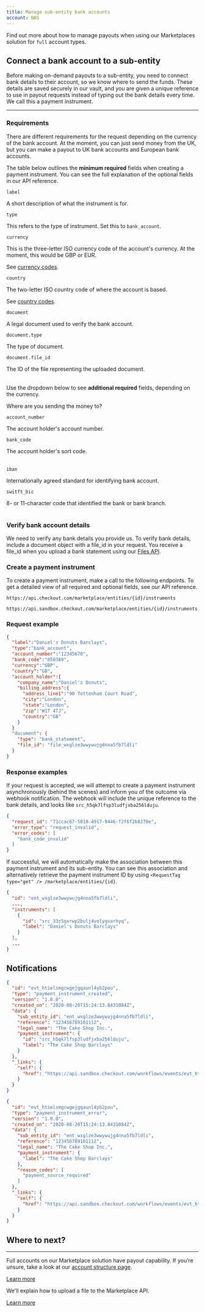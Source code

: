 ```yaml
---
title: Manage sub-entity bank accounts
account: NAS
---
```


Find out more about how to manage payouts when using our Marketplaces solution for `full` account types.

## Connect a bank account to a sub-entity

Before making on-demand payouts to a sub-entity, you need to connect bank details to their account, so we know where to send the funds. These details are saved securely in our vault, and you are given a unique reference to use in payout requests instead of typing out the bank details every time. We call this a payment instrument.

---

### Requirements

There are different requirements for the request depending on the currency of the bank account. At the moment, you can just send money from the UK, but you can make a payout to UK bank accounts and European bank accounts.

The table below outlines the **minimum required** fields when creating a payment instrument. You can see the full explanation of the optional fields in our <ExternalLink href="https://api-reference.checkout.com/preview/crusoe/#tag/Instruments" target="_blank">API reference</ExternalLink>.

<Table>
<TableHead headers={['Field name', 'Description']} />
<TableBody>
<TableRow>
<TableCell>

`label`

</TableCell>
<TableCell>

A short description of what the instrument is for.

</TableCell>
</TableRow>
<TableRow>
<TableCell>

`type`

</TableCell>
<TableCell>

This refers to the type of instrument. Set this to `bank_account`.

</TableCell>
</TableRow>
<TableRow>
<TableCell>

`currency`

</TableCell>
<TableCell>

This is the three-letter ISO currency code of the account's currency. At the moment, this would be GBP or EUR.

See [currency codes](/resources/codes/currency-codes).

</TableCell>
</TableRow>
<TableRow>
<TableCell>

`country`

</TableCell>
<TableCell>

The two-letter ISO country code of where the account is based.

See [country codes](/resources/codes/country-codes).

</TableCell>
</TableRow>
<TableRow>
<TableCell>

`document`

</TableCell>
<TableCell>

A legal document used to verify the bank account.

</TableCell>
</TableRow>
<TableRow>
<TableCell>

`document.type`

</TableCell>
<TableCell>

The type of document.

</TableCell>
</TableRow>
<TableRow>
<TableCell>

`document.file_id`

</TableCell>
<TableCell>

The ID of the file representing the uploaded document.

</TableCell>
</TableRow>
</TableBody>
</Table>

Use the dropdown below to see **additional required** fields, depending on the currency.

Where are you sending the money to?

<tabs>
<tab title="Faster payments (GBP)">
<Table>
<TableHead headers={['Field name', 'Description']} />
<TableBody>
<TableRow>
<TableCell>

`account_number`

</TableCell>
<TableCell>

The account holder's account number.

</TableCell>
</TableRow>
<TableRow>
<TableCell>

`bank_code`

</TableCell>
<TableCell>

The account holder's sort code.

</TableCell>
</TableRow>
</TableBody>
</Table>

</tab>
<tab title="SEPA (EUR)">

<Table>
<TableHead headers={['Field name', 'Description']} />
<TableBody>
<TableRow>
<TableCell>

`iban`

</TableCell>
<TableCell>

Internationally agreed standard for identifying bank account.

</TableCell>
</TableRow>
<TableRow>
<TableCell>

`switft_bic`

</TableCell>
<TableCell>

8- or 11-character code that identified the bank or bank branch.

</TableCell>
</TableRow>
</TableBody>
</Table>

</tab>
</tabs>

### Verify bank account details

We need to verify any bank details you provide us. To verify bank details, include a document object with a file_id in your request. You receive a file_id when you upload a bank statement using our [Files API](/marketplaces/manage-accounts/upload-a-file).

### Create a payment instrument

To create a payment instrument, make a call to the following endpoints. To get a detailed view of all required and optional fields, see our <ExternalLink href="https://api-reference.checkout.com/preview/crusoe/#tag/Marketplace/" target="_blank">API reference</ExternalLink>.


<tabs>
<tab title="Live">
<LineCodeWrapper type="post">

`https://api.checkout.com/marketplace/entities/{id}/instruments`

</LineCodeWrapper>
</tab>
<tab title="Sandbox">
<LineCodeWrapper type="post">

`https://api.sandbox.checkout.com/marketplace/entities/{id}/instruments`

</LineCodeWrapper>
</tab>
</tabs>

### Request example

```json
{
  "label":"Daniel's Donuts Barclays",
  "type":"bank_account",
  "account_number":"12345678",
  "bank_code":"050389",
  "currency":"GBP",
  "country":"GB",
  "account_holder":{
    "company_name":"Daniel's Donuts",
    "billing_address":{
      "address_line1":"90 Tottenham Court Road",
      "city":"London",
      "state":"London",
      "zip":"W1T 4TJ",
      "country":"GB"
    }
  }
  "document": {
    "type": "bank_statement",
    "file_id": "file_wxglze3wwywujg4nna5fb7ldli"
  }
}
```

### Response examples

<tabs>
<tab title="202 – Instrument creation request accepted">

If your request is accepted, we will attempt to create a payment instrument asynchronously (behind the scenes) and inform you of the outcome via webhook notification. The webhook will include the unique reference to the bank details, and looks like `src_h5qk7lfsp3ludfjxba256lduju`.

</tab>
<tab title="422 – Invalid data was sent">

```json
{
  "request_id": "71ccac67-5018-4917-9446-f2f6f2b8270e",
  "error_type": "request_invalid",
  "error_codes": [
    "bank_code_invalid"
  ]
}
```

</tab>
</tabs>

If successful, we will automatically make the association between this payment instrument and its sub-entity. You can see this association and alternatively retrieve the payment instrument ID by using `<RequestTag type="get" /> /marketplace/entities/{id}`.

```json
{
  "id": "ent_wxglze3wwywujg4nna5fb7ldli",
  ...,
  "instruments": [
    {
      "id": "src_33z5qxrwp2bulj4volyqvarhyq",
      "label": "Daniel's Donuts Barclays"
    }
  ],
  ...
}
 ```

## Notifications

<tabs>
<tab title="Created">

```json
{
  "id": "evt_htielsmgcwgejgqaunl4yb2pou",
  "type": "payment_instrument_created",
  "version": "1.0.0",
  "created_on": "2020-08-20T15:24:13.8431084Z",
  "data": {
    "sub_entity_id": "ent_wxglze3wwywujg4nna5fb7ldli",
    "reference": "123456789101112",
    "legal_name": "The Cake Shop Inc.",
    "payment_instrument": {
      "id": "src_h5qk7lfsp3ludfjxba256lduju",
      "label": "The Cake Shop Barclays"
    }
  },
  "_links": {
    "self": {
      "href": "https://api.sandbox.checkout.com/workflows/events/evt_htielsmgcwgejgqaunl4yb2pou"
    }
  }
}
```

</tab>
<tab title="Error">

```json
{
  "id": "evt_htielsmgcwgejgqaunl4yb2pou",
  "type": "payment_instrument_error",
  "version": "1.0.0",
  "created_on": "2020-08-20T15:24:13.8431084Z",
  "data": {
    "sub_entity_id": "ent_wxglze3wwywujg4nna5fb7ldli",
    "reference": "123456789101112",
    "legal_name": "The Cake Shop Inc.",
    "payment_instrument": {
      "label": "The Cake Shop Barclays"
    },
    "reason_codes": [
      "payment_source_required"
    ]
  },
  "_links": {
    "self": {
      "href": "https://api.sandbox.checkout.com/workflows/events/evt_htielsmgcwgejgqaunl4yb2pou"
    }
  }
}
```

</tab>
</tabs>


## Where to next?

---

<ContentPanel variant="heading" title="Make a payout" imgSrc="/NAS/Marketplaces/about-making-payouts.svg">

Full accounts on our Marketplace solution have payout capability. If you’re unsure, take a look at our [account structure page](/marketplaces/account-structure).

[Learn more](/marketplaces/payouts)

</ContentPanel>

<ContentPanel variant="heading" title="Upload a file" imgSrc="/NAS/Marketplaces/about-making-payouts.svg" withBorder={false}>

We'll explain how to upload a file to the Marketplace API.

[Learn more](/marketplaces/onboarding/api/full/upload-a-file)

</ContentPanel>

